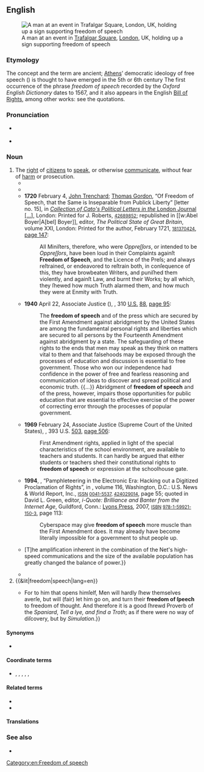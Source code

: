 ==English==
{{was wotd|2016|September|29}}
[[File:Free speech reason progress.jpg|thumb|A man at an event in [[Trafalgar Square]], [[London]], UK, holding up a sign supporting freedom of speech]]

===Etymology===
The concept and the term are ancient; [[Athens]]’ democratic ideology of free speech ({{m|grc|παρρησία}}) is thought to have emerged in the 5th or 6th century {{B.C.E.|dots=1}} The first occurrence of the phrase ''freedom of speech'' recorded by the ''Oxford English Dictionary'' dates to 1567, and it also appears in the English [[w:Bill of Rights 1689|Bill of Rights]], among other works: see the quotations.

===Pronunciation===
* {{a|GA}} {{audio-pron|en-us-freedom_of_speech.ogg|ipa=/ˈfɹiː.dəm.əv.ˌspiːtʃ/|lang=en|country=us|dial=Midland American English}}
* {{hyphenation|free|dom of speech|lang=en}}

===Noun===
{{en-noun|-}}

# The [[right]] of [[citizen]]s to [[speak]], or otherwise [[communicate]], without fear of [[harm]] or prosecution.
#* {{quote-book|author=Thomas Stapleton|authorlink=Thomas Stapleton (theologian)|title=A Counterblast to M. Hornes Vayne Blaste against M. Fekenham: Wherein is Set Forthe: A Ful Reply to M. Hornes Answer, and to Euery Part therof Made, against the Declaration of my L. Abbat of Westminster, M. Fekenham, Touching, the Othe of the Supremacy. By Perusing vvhereof shall Appeare, besides the Holy Scriptures, as it vvere a Chronicle of the Continual Practise of Christes Churche in Al Ages and Countries, fro[m] the Time of Constantin the Great, vntil our Daies: Prouing the Popes and Bishops Supremacy in Ecclesiastical Causes: And Disprouing the Princes Supremacy in the Same Causes|location=Leuven|publisher=Apud Ioannem Foulerum|year=1567|section=book III, chapter xxi, folio 308 (verso)|oclc=606537205|passage=[[John the Baptist|S. Iohn the Baptiste]], who died for the lyke liberty and '''fredome of speache''', as S. Quillian, and S. Lamberte did.}}
#* {{quote-book|title=[[w:Bill of Rights 1689|Bill of Rights]]|series=1688 chapter 2, 1 William and Mary, Session 2|url=http://www.legislation.gov.uk/aep/WillandMarSess2/1/2/introduction|publisher={{w|Legislation.gov.uk}}, [[w:The National Archives (United Kingdom)|The National Archives]]|date=16 December 1689|passage=That the '''Freedome of Speech''' and Debates or Proceedings in Parlyament ought not to be impeached or questioned in any Court or Place out of Parlyament.}}
#* '''1720''' February 4, [[w:John Trenchard (writer)|John Trenchard]]; [[w:Thomas Gordon (writer)|Thomas Gordon]], “Of Freedom of Speech, that the Same is Inseparable from Publick Liberty” [letter no. 15], in [[w:Cato's Letters|''Collection of Cato's Political Letters in the'' London Journal [...]]], London: Printed for J. Roberts, <small>{{w|OCLC}} [http://www.worldcat.org/oclc/42689852 42689852]</small>; republished in [[w:Abel Boyer|A[bel] Boyer]], editor, ''The Political State of Great Britain'', volume XXI, London: Printed for the author, February 1721, <small>{{w|OCLC}} [http://www.worldcat.org/oclc/181370424 181370424]</small>, [https://books.google.com.sg/books?id=a6lCAQAAMAAJ&pg=PA147 page 147]:
#*: All Miniſters, therefore, who were ''Oppreſſors'', or intended to be ''Oppreſſors'', have been loud in their Complaints againſt '''Freedom of Speech''', and the Licence of the Preſs; and always reſtrained, or endeavored to reſtrain both, in conſequence of this, they have browbeaten Writers, and puniſhed them violently, and againſt Law, and burnt their Works; by all which, they ſhewed how much Truth alarmed them, and how much they were at Enmity with Truth.
#* '''1940''' April 22, Associate Justice {{w|Frank Murphy}} ({{w|Supreme Court of the United States}}), ''{{w|Thornhill v. Alabama}}'', 310 [[w:United States Reports|U.S.]] [https://supreme.justia.com/cases/federal/us/310/88/case.html 88], [https://supreme.justia.com/cases/federal/us/310/88/case.html#95 page 95]:
#*: The '''freedom of speech''' and of the press which are secured by the First Amendment against abridgment by the United States are among the fundamental personal rights and liberties which are secured to all persons by the Fourteenth Amendment against abridgment by a state. The safeguarding of these rights to the ends that men may speak as they think on matters vital to them and that falsehoods may be exposed through the processes of education and discussion is essential to free government. Those who won our independence had confidence in the power of free and fearless reasoning and communication of ideas to discover and spread political and economic truth. {{...}} Abridgment of '''freedom of speech''' and of the press, however, impairs those opportunities for public education that are essential to effective exercise of the power of correcting error through the processes of popular government.
#* '''1969''' February 24, Associate Justice {{w|Abe Fortas}} (Supreme Court of the United States), ''{{w|Tinker v. Des Moines Independent Community School District}}'', 393 U.S. [https://supreme.justia.com/cases/federal/us/393/503/case.html 503], [https://supreme.justia.com/cases/federal/us/393/503/case.html#506 page 506]:
#*: First Amendment rights, applied in light of the special characteristics of the school environment, are available to teachers and students. It can hardly be argued that either students or teachers shed their constitutional rights to '''freedom of speech''' or expression at the schoolhouse gate.
#* '''1994''', {{w|Mike Godwin}}, “Pamphleteering in the Electronic Era: Hacking out a Digitized Proclamation of Rights”, in ''{{w|U.S. News & World Report}}'', volume 116, Washington, D.C.: U.S. News & World Report, Inc., <small>[[w:International Standard Serial Number|ISSN]] [http://www.worldcat.org/issn/0041-5537 0041-5537], {{w|OCLC}} [http://www.worldcat.org/oclc/424029014 424029014]</small>, page 55; quoted in David L. Green, editor, ''i-Quote: Brilliance and Banter from the Internet Age'', Guildford, Conn.: [[w:Globe Pequot Press|Lyons Press]], 2007, <small>[[w:International Standard Book Number|ISBN]] [[Special:BookSources/9781599211503|978-1-59921-150-3]]</small>, page 113:
#*: Cyberspace may give '''freedom of speech''' more muscle than the First Amendment does. It may already have become literally impossible for a government to shut people up.
#* {{quote-book|author=Wendy M. Grossman|authorlink=Wendy M. Grossman|title={{w|Net.wars}}|location=New York, N.Y.|publisher={{w|New York University Press}}|year=1997|page=90|isbn=978-0-8147-3103-1|passage=One question that remains is at what point an individual Net poster has the right to assume prerogatives that have traditionally been only the province of journalists and news-gathering organizations. When the {{w|Pentagon Papers}} landed on the doorstep of ''{{w|The New York Times}}'', the newspaper was able to publish under the First Amendment's guarantees of '''freedom of speech''', and to make a strong argument in court that publication was in the public interest. {{...}} [T]he amplification inherent in the combination of the Net's high-speed communications and the size of the available population has greatly changed the balance of power.}}
#* {{quote-book|author=Mike Godwin|authorlink=Mike Godwin|chapter=A New Frontier for Free Speech and Society|title=[[w:Cyber Rights|Cyber Rights: Defending Free Speech in the Digital Age]]|edition=rev. and updated|location=Cambridge, Mass.|publisher={{w|MIT Press}}|year=2003|isbn=978-0-262-57168-5|page=2|passage=The term ''free speech'', which appears in this book's subtitle as well as in its text, is used more or less interchangeably with ''freedom of the press'', '''''freedom of speech''''', and ''freedom of expression'' to refer to all of the expressive rights guaranteed by the forty-five words of the First Amendment, as interpreted by the U.S. courts.}}
# {{&lit|freedom|speech|lang=en}}
#* {{quote-book|author=Francis Bacon|authorlink=Francis Bacon|chapter=Of Simulation and Dissimulation|title=[[w:Essays (Francis Bacon)|The Essays or Counsels, Civil and Moral, of Sir Francis Bacon, Lord Verulam, Viscount St Alban. With a Table of the Colours of Good & Evil. Whereunto is Added The Wisdom of the Antients, Enlarged by the Honourable Author Himself; and now More Exactly Published]]|location=London|publisher=Printed by [[w:Mary Clark (printer)|M[ary] Clark]], for {{w|Samuel Mearne}}, in [[w:Little Britain, London|Little Britain]], [[w:John Martyn (publisher)|John Martyn]], in [[w:St Paul's Cathedral|St. Pauls Church-yard]], and {{w|Henry Herringman}}, in the New Exchange|year=1625|year_published=1680|page=20|pageurl=http://books.google.com/books?id=xjQCAAAAQAAJ&pg=PA20|oclc=896180407|passage={{...}} For to him that opens himſelf, Men will hardly ſhew themselves averſe, but will (fair) let him go on, and turn their '''freedom of ſpeech''' to freedom of thought. And therefore it is a good ſhrewd Proverb of the ''Spaniard'', ''Tell a lye, and find a Troth''; as if there were no way of diſcovery, but by ''Simulation''.}}

====Synonyms====
* {{sense|right of citizens to speak}} {{l|en|free speech}}

====Coordinate terms====
* {{l|en|freedom of movement}}, {{l|en|freedom of contract}}, {{l|en|freedom of the press}}, {{l|en|freedom of religion}}, {{l|en|freedom of assembly}}, {{l|en|right to keep and bear arms}}

====Related terms====
* {{l|en|freedom of expression}}
* {{l|en|freedom of opinion}}

====Translations====
{{trans-see|right to speak without fear of harm|free speech}}

===See also===
{{commons|Category:Freedom of speech}}
{{wikinews|Category:Free speech}}
{{wikiquote|Freedom of speech}}

* {{projectlink|wikipedia}}

[[Category:en:Freedom of speech]]